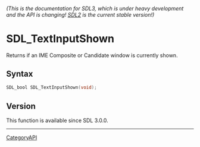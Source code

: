 ====== (This is the documentation for SDL3, which is under heavy development and the API is changing! [https://wiki.libsdl.org/ SDL2] is the current stable version!) ======
= SDL_TextInputShown =

Returns if an IME Composite or Candidate window is currently shown.

== Syntax ==

<syntaxhighlight lang='c'>
SDL_bool SDL_TextInputShown(void);
</syntaxhighlight>

== Version ==

This function is available since SDL 3.0.0.

----
[[CategoryAPI]]



